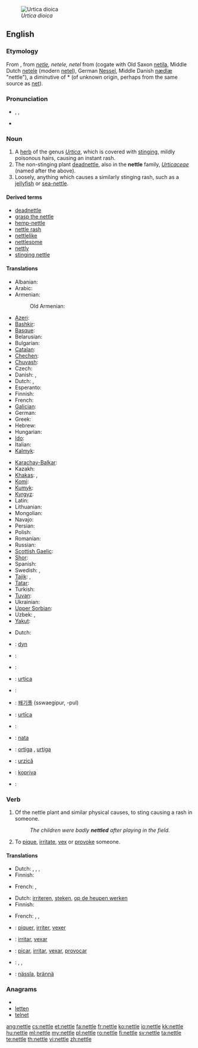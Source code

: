 [[File:Braendenaelde.jpg|thumb|right|''Urtica dioica'']]
==English==
{{wikipedia}}

===Etymology===
From {{etyl|enm}}, from {{etyl|ang}} ''[[netle]], netele, netel'' from {{proto|Germanic|natilon}} (cogate with Old Saxon [[netila]], Middle Dutch [[netele]] (modern [[netel]]), German [[Nessel]], Middle Danish [[nædlæ]] "nettle"), a diminutive of *{{term||naton}} (of unknown origin, perhaps from the same source as [[net]]).

===Pronunciation===
* {{enPR|nĕt'(ə)l}}, {{IPA|/ˈnet(ə)l/}}, {{SAMPA|/"net(@)l/}}
* {{audio|en-us-nettle.ogg|Audio (US)}}
*: {{rhymes|ɛt(ə)l}}

===Noun===
{{en-noun}}

# A [[herb]] of the genus ''[[Urtica]]'', which is covered with [[sting]]ing, mildly poisonous hairs, causing an instant rash.
# The non-stinging plant [[deadnettle]], also in the '''nettle''' family, ''[[Urticaceae]]'' (named after the above).
# Loosely, anything which causes a similarly stinging rash, such as a [[jellyfish]] or [[sea-nettle]].

====Derived terms====
* [[deadnettle]]
* [[grasp the nettle]]
* [[hemp-nettle]]
* [[nettle rash]]
* [[nettlelike]]
* [[nettlesome]]
* [[nettly]]
* [[stinging nettle]]

====Translations====
{{trans-top|stinging herb of genus Urtica}}
* Albanian: {{t|sq|hithëra|xs=Albanian}}
* Arabic: {{t|ar|قراص|tr=qurrāṣ}}
* Armenian: {{t-|hy|եղինջ|tr=eġinǰ}}
*: Old Armenian: {{t-|hy|եղիճ|tr=ełič}}
* [[Azeri]]: {{t|az|gicitkən|xs=Azeri}}
* [[Bashkir]]: {{tø|ba|кесерткән|tr=kesertkən|sc=Cyrl|xs=Bashkir}}
* [[Basque]]: {{t+|eu|asun|xs=Basque}}
* Belarusian: {{t|be|крапіва|f|tr=krapiva|xs=Belarusian}}
* Bulgarian: {{t+|bg|коприва|f|tr=kopriva}}
* [[Catalan]]: {{t-|ca|ortiga|f}}
* [[Chechen]]: {{tø|ce|нитташ|tr=nittaş|sc=Cyrl}}
* [[Chuvash]]: {{tø|cv|вĕлтĕрен|tr=vĕltĕren|sc=Cyrl}}
* Czech: {{t+|cs|kopřiva|f}}
* Danish: {{t-|da|nælde|c}}, {{t-|da|brændenælde|c}}
* Dutch: {{t-|nl|netel|m}}, {{t+|nl|brandnetel|m}}
* Esperanto: {{t|eo|urtiko|xs=Esperanto}}
* Finnish: {{t+|fi|nokkonen}}
* French: {{t+|fr|ortie|f}}
* [[Galician]]: {{t-|gl|ortiga|f|xs=Galician}}
* German: {{t+|de|Brennnessel|f}}
* Greek: {{t|el|τσουκνίδα|f|tr=tsuknída}}
* Hebrew: {{t|he|סרפד|m|tr=sarpad}}
* Hungarian: {{t+|hu|csalán}}
* [[Ido]]: {{t|io|urtiko|xs=Ido}}
* Italian: {{t-|it|ortica|f}}
* [[Kalmyk]]: {{tø|xal|көгсн|tr=kögsn|sc=Cyrl}}
{{trans-mid}}
* [[Karachay-Balkar]]: {{tø|krc|мурса|tr=mursa|sc=Cyrl}}
* Kazakh: {{t-|kk|қалақай|tr=qalaqay|sc=Cyrl|xs=Kazakh}}
* [[Khakas]]: {{tø|kjh|салғанах|tr=salğanax|sc=Cyrl}},  {{tø|kjh|сахчаң от|tr=saxçañ ot|sc=Cyrl}}
* [[Komi]]: {{tø|kv|петшӧр|tr=petšör|sc=Cyrl}}
* [[Kumyk]]: {{tø|kum|къычытгъан|tr=qıçıtğan|sc=Cyrl}}
* [[Kyrgyz]]: {{t-|ky|чалкан|tr=çalqan|sc=Cyrl|xs=Kyrgyz}}
* Latin: {{t-|la|urtica|f}}
* Lithuanian: {{t|lt|dilgėlė|f|xs=Lithuanian}}
* Mongolian: {{t|mn|халгай|tr=halgaj|sc=Cyrl|xs=Mongolian}}
* Navajo: {{tø|nv|hołchʼíʼí}}
* Persian: {{t|fa|گزنه|tr=gazne|xs=Persian}}
* Polish: {{t+|pl|pokrzywa|f}}
* Romanian: {{t-|ro|urzică|f}}
* Russian: {{t+|ru|крапива|f|tr=krapíva}}
* [[Scottish Gaelic]]: {{t-|gd|deanntag|f|xs=Scottish Gaelic}}
* [[Shor]]: {{tø|cjs|шалғанақ|tr=şalğanaq|sc=Cyrl}}
* Spanish: {{t+|es|ortiga}}
* Swedish: {{t+|sv|nässla|c}}, {{t-|sv|brännässla}}
* [[Tajik]]: {{t|tg|газна|tr=gazna|sc=Cyrl|xs=Tajik}},  {{t|tg|сӯзгиёҳ|tr=sūzgijoh|sc=Cyrl|xs=Tajik}}
* [[Tatar]]: {{t|tt|qıçıtqan|xs=Tatar}}
* Turkish: {{t+|tr|ısırgan}}
* [[Tuvan]]: {{tø|tyv|шагар-оът|tr=şağar-òt|sc=Cyrl}}
* Ukrainian: {{t|uk|кропива|f|tr=kropyvá|xs=Ukrainian}}
* [[Upper Sorbian]]: {{t|hsb|kopřiwa|f|xs=Upper Sorbian}}
* Uzbek: {{t-|uz|gazanda oʻt|xs=Uzbek}},  {{t-|uz|qichitqi oʻt|xs=Uzbek}}
* [[Yakut]]: {{tø|sah|ытырыык от|tr=ıtırıık ot|sc=Cyrl}}
{{trans-bottom}}

{{trans-see|dead nettle}}

{{trans-top|anything which causes such a rash}}
* Dutch: {{t+|nl|irritant}}
{{trans-mid}}
{{trans-bottom}}

{{checktrans-top}}
* {{ttbc|Dacian}}: [[dyn]]
* {{ttbc|fr}}: {{t+|fr|ortie|f}}
* {{ttbc|de}}: {{t+|de|Nessel|f}}
* {{ttbc|Interlingua}}: [[urtica]]
* {{ttbc|it}}: {{t-|it|ortica}}
* {{ttbc|ko}}: [[쐐기풀]] (sswaegipur, -pul)
{{trans-mid}}
* {{ttbc|la}}: [[urtīca]]
* {{ttbc|no}}: {{t|no|nesle|c}}
* {{ttbc|non}}: [[nata]]
* {{ttbc|pt}}: [[ortiga]] {{f}}, [[urtiga]] {{f}}
* {{ttbc|ro}}: [[urzică]]
* {{ttbc|Slovene}}: [[kopriva]] {{f}}
* {{ttbc|es}}: {{t+|es|ortiga|f}}
{{trans-bottom}}

===Verb===
{{en-verb|nettl|ing}}
{{transitive}}

# {{literally}} Of the nettle plant and similar physical causes, to sting causing a rash in someone.
#: ''The children were badly '''nettled''' after playing in the field.''
# {{figuratively}} To [[pique]], [[irritate]], [[vex]] or [[provoke]] someone.

====Translations====
{{trans-top|of the nettle plant etc., to sting causing a rash}}
* Dutch: {{t+|nl|branden}}, {{t+|nl|irriteren}}, {{t+|nl|prikken}}, {{t+|nl|steken}}
* Finnish: {{t+|fi|polttaa}}
{{trans-mid}}
* French: {{t+|fr|piquer}}, {{t+|fr|irriter}}
{{trans-bottom}}

{{trans-top|to pique, irritate, vex or provoke someone}}
* Dutch: [[irriteren]], [[steken]], [[op de heupen werken]]
* Finnish: {{t-|fi|piikitellä}}
{{trans-mid}}
* French: {{t+|fr|piquer}}, {{t+|fr|irriter}}, {{t+|fr|vexer}}
{{trans-bottom}}

{{checktrans-top}}
* {{ttbc|fr}}: [[piquer]], [[irriter]], [[vexer]]
* {{ttbc|Interlingua}}: [[irritar]], [[vexar]]
{{trans-mid}}
* {{ttbc|pt}}: [[picar]], [[irritar]], [[vexar]], [[provocar]]
* {{ttbc|es}}: {{t+|es|picar}}, {{t+|es|irritar}}, {{t-|es|provocar}}
* {{ttbc|sv}}: [[nässla]], [[brännä]]
{{trans-bottom}}

===Anagrams===
* {{alphagram|eelntt}}
* [[letten#English|letten]]
* [[telnet#English|telnet]]

[[ang:nettle]]
[[cs:nettle]]
[[et:nettle]]
[[fa:nettle]]
[[fr:nettle]]
[[ko:nettle]]
[[io:nettle]]
[[kk:nettle]]
[[hu:nettle]]
[[ml:nettle]]
[[my:nettle]]
[[pl:nettle]]
[[ro:nettle]]
[[fi:nettle]]
[[sv:nettle]]
[[ta:nettle]]
[[te:nettle]]
[[th:nettle]]
[[vi:nettle]]
[[zh:nettle]]